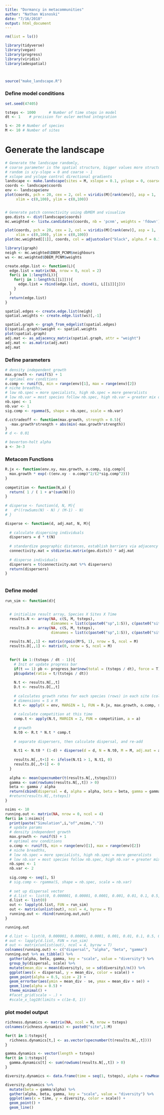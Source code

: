 ```yaml
---
title: "Dormancy in metacommunities"
author: "Nathan Wisnoski"
date: "7/16/2018"
output: html_document
---
```


```r
rm(list = ls())

library(tidyverse)
library(vegan)
library(progress)
library(viridis)
library(adespatial)



source("make_landscape.R")
```


### Define model conditions
```r
set.seed(47405)

tsteps <- 1000      # Number of time steps in model
dt <- 1    # precision for euler method integration

S <- 20 # Number of species
M <- 10 # Number of sites

```

# Generate the landscape
```r
# Generate the landscape randomly, 
# coarse parameter is the spatial structure, bigger values more structure, 
# random is x/y-slope = 0 and coarse ~ 1
# xslope and yslope control directional gradients
landscape <- make.landscape(sites = M, xslope = 0.1, yslope = 0, coarse = 1000, envvars = 1)
coords <- landscape$coords
env <- landscape$env
plot(coords, pch = 20, cex = 2, col = viridis(M)[rank(env)], asp = 1,
     xlim = c(0,100), ylim = c(0,100))


# Generate patch connectivity using dbMEM and visualize
geo.dists <- dist(landscape$coords)
mc.weighted <- listw.candidates(coords, nb = 'pcnm', weights = 'fdown')

plot(coords, pch = 20, cex = 2, col = viridis(M)[rank(env)], asp = 1,
     xlim = c(0,100), ylim = c(0,100))
plot(mc.weighted[[1]], coords, col = adjustcolor("black", alpha.f = 0.1), add = T)

library(igraph)
neigh <- mc.weighted$DBEM_PCNM$neighbours
ws <- mc.weighted$DBEM_PCNM$weights

create.edge.list <- function(L){
  edge.list = matrix(NA, nrow = 0, ncol = 2)
  for(i in 1:length(L)){
    for(j in 1:length(L[[i]])){
      edge.list = rbind(edge.list, cbind(i, L[[i]][j]))
    }
  }
  return(edge.list)
}

spatial.edges <- create.edge.list(neigh)
spatial.weights <- create.edge.list(ws)[,-1]

spatial.graph <- graph_from_edgelist(spatial.edges)
E(spatial.graph)$weight <- spatial.weights
plot(spatial.graph)
adj.mat <- as_adjacency_matrix(spatial.graph, attr = "weight")
adj.mat <- as.matrix(adj.mat)
adj.mat
```

### Define parameters
```r

# density independent growth
max.growth <- runif(S) + 1
# optimal env conditions
o.comp <- runif(S, min = range(env)[1], max = range(env)[2])
# niche breadths, 
# low nb.spec = more specialists, high nb.spec = more generalists
# low nb.var = most species follow nb.spec, high nb.var = greater mix of species strategies
nb.spec <- 1
nb.var <- 1
sig.comp <- rgamma(S, shape = nb.spec, scale = nb.var)

d.cctradeoff <- function(max.growth, strength = 0.5){
  -max.growth*strength + abs(min(-max.growth*strength))
}
# d <- 0.01

# beverton-holt alpha
a <- 3e-3

```

### Metacom Functions
```r
R.jx <- function(env.xy, max.growth, o.comp, sig.comp){
  max.growth * exp(-((env.xy - o.comp)^2/(2*sig.comp^2)))
}
  
competition <- function(N,a) {
  return( 1 / ( 1 + a*(sum(N))))
}
  
# disperse <- function(d, N, M){
#   d*((rowSums(N) - N) / (M-1) - N)
# }

disperse <- function(d, adj.mat, N, M){
  
  # calculate dispersing individuals
  dispersers = d * t(N)
  
  # standardize geographic distances, establish barriers via adjacency mat
  connectivity.mat = stdize(as.matrix(geo.dists)) * adj.mat
  
  # disperse individuals 
  dispersers = t(connectivity.mat %*% dispersers)
  return(dispersers)
}
  
```


### Define model
```r
run_sim <- function(d){
  
  
  # initialize result array, Species X Sites X Time 
  results.N <- array(NA, c(S, M, tsteps), 
                     dimnames = list(c(paste0("sp",1:S)), c(paste0("site",1:M)), c(1:tsteps)))
  results.D <- array(NA, c(S, M, tsteps),
                     dimnames = list(c(paste0("sp",1:S)), c(paste0("site",1:M)), c(1:tsteps)))
  
  results.N[,,1] <- matrix(rpois(M*S, 1), nrow = S, ncol = M)
  results.D[,,1] <- matrix(0, nrow = S, ncol = M)
  
  
  for(t in 1:(tsteps / dt - 1)){
    # Init or update progress bar
    if(t == 1) pb <- progress_bar$new(total = (tsteps / dt), force = T)
    pb$update(ratio = t/(tsteps / dt))
    
    N.t <- results.N[,,t]
    D.t <- results.D[,,t]
    
    # calculates growth rates for each species (rows) in each site (cols)
    # dimensions = S x M
    R.t <- apply(X = env, MARGIN = 1, FUN = R.jx, max.growth, o.comp, sig.comp)
    
    # calculate competition at this time
    comp.t <- apply(N.t, MARGIN = 2, FUN = competition, a = a)
    
    # growth
    N.t0 <- R.t * N.t * comp.t
    
    # separate dispersers, then calculate dispersal, and re-add
    
    N.t1 <- N.t0 * (1-d) + disperse(d = d, N = N.t0, M = M, adj.mat = adj.mat)
    
    results.N[,,t+1] <- ifelse(N.t1 > 1, N.t1, 0)
    results.D[,,t+1] <- 0
  }
  
  alpha <- mean(specnumber(t(results.N[,,tsteps])))
  gamma <- sum(rowSums(results.N[,,t]) > 0)
  beta <- gamma / alpha
  return(cbind(dispersal = d, alpha = alpha, beta = beta, gamma = gamma))
  #return(results.N[,,tsteps])
}


```


```r
nsims <- 10
running.out <- matrix(NA, nrow = 0, ncol = 4)
for(i in 1:nsims){
  print(paste("Simulation",i,"of",nsims,"."))
  # update params
  # density independent growth
  max.growth <- runif(S) + 1
  # optimal env conditions
  o.comp <- runif(S, min = range(env)[1], max = range(env)[2])
  # niche breadths, 
  # low nb.spec = more specialists, high nb.spec = more generalists
  # low nb.var = most species follow nb.spec, high nb.var = greater mix of species strategies
  nb.spec <- 1
  nb.var <- 2
  
  sig.comp <- seq(1, S)
  # sig.comp <- rgamma(S, shape = nb.spec, scale = nb.var)
  
  # set up dispersal vector
  # d.list <- list(0, 0.000001, 0.00001, 0.0001, 0.001, 0.01, 0.1, 0.5, 0.75, 1)
  d.list <- list(0)
  out <- lapply(d.list, FUN = run_sim)
  out <- matrix(unlist(out), ncol = 4, byrow = T)
  running.out <- rbind(running.out,out)
}

running.out

# d.list <- list(0, 0.000001, 0.00001, 0.0001, 0.001, 0.01, 0.1, 0.5, 0.75, 0.9, 1)
# out <- lapply(d.list, FUN = run_sim)
# out <- matrix(unlist(out), ncol = 4, byrow = T)
colnames(running.out) <- c("dispersal", "alpha", "beta", "gamma")
running.out %>% as_tibble() %>% 
  gather(alpha, beta, gamma, key = "scale", value = "diversity") %>%
  group_by(dispersal, scale) %>% 
  mutate(mean_div = mean(diversity), se = sd(diversity)/n()) %>% 
  ggplot(aes(x = dispersal, y = mean_div, color = scale)) + 
  geom_point(alpha = 0.5, size = 2) + 
  geom_errorbar(aes(ymin = mean_div - se, ymax = mean_div + se)) +
  geom_line(alpha = 0.5) +
  theme_minimal() +
  #facet_grid(scale ~ .) +
  #scale_x_log10(limits = c(1e-8, 1))
```

### plot model output
```r
richness.dynamics <- matrix(NA, ncol = M, nrow = tsteps)
colnames(richness.dynamics) <- paste0("site",1:M)

for(t in 1:tsteps){
  richness.dynamics[t,] <- as.vector(specnumber(t(results.N[,,t])))
}

gamma.dynamics <- vector(length = tsteps)
for(t in 1:tsteps){
  gamma.dynamics[t] <- sum(rowSums(results.N[,,t]) > 0)
}

diversity.dynamics <- data.frame(time = seq(1, tsteps), alpha = rowMeans(richness.dynamics), gamma = gamma.dynamics)

diversity.dynamics %>% 
  mutate(beta = gamma/alpha) %>% 
  gather(alpha, beta, gamma, key = "scale", value = "diversity") %>% 
  ggplot(aes(x = time, y = diversity, color = scale)) + 
  geom_point() + 
  geom_line()
```

